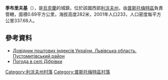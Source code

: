 {{coord|49|46|38|N|23|49|30|E|scale:100000|display=title}}

'''季布里夫基'''（{{lang-uk|Дібрівки}}），是[[烏克蘭|烏克蘭]]的城鎮，位於該國西部[[利沃夫州|利沃夫州]]，由[[普斯托梅特區|普斯托梅特區]]負責管轄，面積0.69平方公里，海拔高度282米，2001年人口233，人口密度每平方公里337.68人。

==參考資料==
*[http://www.uaidx.com/13/298/index Довідник поштових індексів України. Львівська область. Пустомитівський район]{{Wayback|url=http://www.uaidx.com/13/298/index |date=20161011013019 }}
* [http://weather.in.ua/ua/l'vovskaja/6734 Погода в селі Дібрівки]{{Wayback|url=http://weather.in.ua/ua/l'vovskaja/6734 |date=20111221161057 }}

[[Category:利沃夫州村落|Category:利沃夫州村落]]
[[Category:普斯托梅特區村落|Category:普斯托梅特區村落]]


{{Lviv-geo-stub}}
